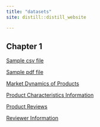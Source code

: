 ```yaml
---
title: "datasets"
site: distill::distill_website

---
```


## Chapter 1

[Sample csv file](../datasets/sample.csv)

[Sample pdf file](../datasets/sample.pdf)

[Market Dynamics of Products](../datasets/Market Dynamics of Products.csv)

[Product Characteristics Information](../datasets/Product Characteristics Information.csv)

[Product Reviews](../datasets/Product Reviews.csv)

[Reviewer Information](../datasets/Reviewer Information.csv)
